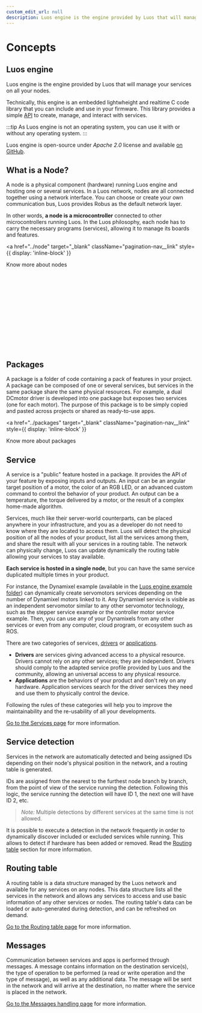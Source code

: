 ```yaml
---
custom_edit_url: null
description: Luos engine is the engine provided by Luos that will manage your services on all your nodes.
---
```



# Concepts

## Luos engine

Luos engine is the engine provided by Luos that will manage your services on all your nodes.

Technically, this engine is an embedded lightwheight and realtime C code library that you can include and use in your firmware. This library provides a simple [API](../../tools/api-json) to create, manage, and interact with services.

:::tip
As Luos engine is not an operating system, you can use it with or without any operating system.
:::

Luos engine is open-source under _Apache 2.0_ license and available <a href="https://github.com/Luos-io/luos_engine/tree/main" target="_blank" rel="external nofollow">on GitHub</a>.

## What is a Node?

A node is a physical component (hardware) running Luos engine and hosting one or several services. In a Luos network, nodes are all connected together using a network interface. You can choose or create your own communication bus, Luos provides <Tooltip def={customFields.robus_def}>Robus</Tooltip> as the default network layer.

In other words, **a node is a microcontroller** connected to other microcontrollers running Luos.
In the Luos philosophy, each node has to carry the necessary programs (services), allowing it to manage its boards and features.

<a
  href="../node"
  target="_blank"
  className="pagination-nav__link"
  style={{ display: 'inline-block' }}
>
  Know more about nodes
</a>

<div align="center">
  <Image
    sources={{ light: '/assets/images/MCU-luos.png', dark: '/assets/images/MCU-luos-white.png' }}
    height="200px"
  />
</div>

## Packages

A package is a folder of code containing a pack of features in your project. A package can be composed of one or several services, but services in the same package share the same physical resources. For example, a dual DCmotor driver is developed into one package but exposes two services (one for each motor). The purpose of this package is to be simply copied and pasted across projects or shared as ready-to-use apps.

<a
  href="../packages"
  target="_blank"
  className="pagination-nav__link"
  style={{ display: 'inline-block' }}
>
  Know more about packages
</a>

## Service

A service is a "public" feature hosted in a package. It provides the API of your feature by exposing inputs and outputs. An input can be an angular target position of a motor, the color of an RGB LED, or an advanced custom command to control the behavior of your product. An output can be a temperature, the torque delivered by a motor, or the result of a complex home-made algorithm.

Services, much like their server-world counterparts, can be placed anywhere in your infrastructure, and you as a developer do not need to know where they are located to access them. Luos will detect the physical position of all the nodes of your product, list all the services among them, and share the result with all your services in a routing table. The network can physically change, Luos can update dynamically the routing table allowing your services to stay available.

**Each service is hosted in a single node**, but you can have the same service duplicated multiple times in your product.

For instance, the Dynamixel example (available in the <a href="https://github.com/Luos-io/luos_engine/tree/main/examples" target="_blank" rel="external nofollow">Luos engine example folder</a>) can dynamically create servomotors services depending on the number of Dynamixel motors linked to it. Any Dynamixel service is visible as an independent servomotor similar to any other servomotor technology, such as the stepper service example or the controller motor service example. Then, you can use any of your Dynamixels from any other services or even from any computer, cloud program, or ecosystem such as ROS.

There are two categories of services, [drivers](../services/create-services#drivers-guidelines) or [applications](../services/create-services#apps-guidelines).

- **Drivers** are services giving advanced access to a physical resource. Drivers cannot rely on any other services; they are independent. Drivers should comply to the adapted service profile provided by Luos and the community, allowing an universal access to any physical resource.
- **Applications** are the behaviors of your product and don't rely on any hardware. Application services search for the driver services they need and use them to physically control the device.

Following the rules of these categories will help you to improve the maintainability and the re-usability of all your developments.

[Go to the Services page](../services/index.mdx) for more information.

## Service detection

Services in the network are automatically detected and being assigned IDs depending on their node's physical position in the network, and a routing table is generated.

IDs are assigned from the nearest to the furthest node branch by branch, from the point of view of the service running the detection. Following this logic, the service running the detection will have ID 1, the next one will have ID 2, etc.

> _Note:_ Multiple detections by different services at the same time is not allowed.

It is possible to execute a detection in the network frequently in order to dynamically discover included or excluded services while running. This allows to detect if hardware has been added or removed. Read the [Routing table](#routing-table) section for more information.

## Routing table

A routing table is a data structure managed by the Luos network and available for any services on any nodes. This data structure lists all the services in the network and allows any services to access and use basic information of any other services or nodes. The routing table's data can be loaded or auto-generated during detection, and can be refreshed on demand.

[Go to the Routing table page](../services/routing-table) for more information.

## Messages

Communication between services and apps is performed through messages. A message contains information on the destination service(s), the type of operation to be performed (a read or write operation and the type of message), as well as any additional data. The message will be sent in the network and will arrive at the destination, no matter where the service is placed in the network.

[Go to the Messages handling page](../messages/handling-message) for more information.
